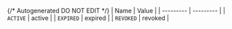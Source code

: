 {/* Autogenerated DO NOT EDIT  */}
| Name      | Value     |
| --------- | --------- |
| `ACTIVE`  | active    |
| `EXPIRED` | expired   |
| `REVOKED` | revoked   |